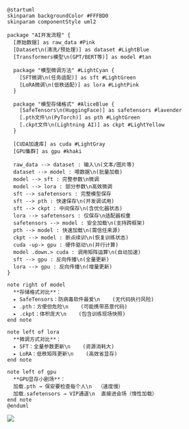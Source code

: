 ```plantuml
@startuml
skinparam backgroundColor #FFFBD0
skinparam componentStyle uml2

package "AI开发流程" {
  [原始数据] as raw_data #Pink
  [Dataset\n(清洗/预处理)] as dataset #LightBlue
  [Transformers模型\n(GPT/BERT等)] as model #tan
  
  package "模型微调方法" #LightCyan {
    [SFT微调\n(任务适配)] as sft #LightGreen
    [LoRA微调\n(低秩适配)] as lora #LightPink
  }
  
  package "模型存储格式" #AliceBlue {
    [SafeTensors\n(HuggingFace)] as safetensors #lavender
    [.pth文件\n(PyTorch)] as pth #LightGreen
    [.ckpt文件\n(Lightning AI)] as ckpt #LightYellow
  }
  
  [CUDA加速库] as cuda #LightGray
  [GPU集群] as gpu #khaki

  raw_data --> dataset : 输入\n(文本/图片等)
  dataset --> model : 喂数据\n(批量加载)
  model --> sft : 完整参数\n微调
  model --> lora : 部分参数\n高效微调
  sft --> safetensors : 完整模型保存
  sft --> pth : 快速保存\n(开发调试用)
  sft --> ckpt : 中间保存\n(含优化器状态)
  lora --> safetensors : 仅保存\n适配器权重
  safetensors --> model : 安全加载\n(支持跨框架)
  pth --> model : 快速加载\n(需信任来源)
  ckpt --> model : 断点续训\n(恢复训练状态)
  cuda -up-> gpu : 硬件驱动\n(并行计算)
  model .down.> cuda : 调用矩阵运算\n(自动加速)
  sft --> gpu : 反向传播\n(全量更新)
  lora --> gpu : 反向传播\n(增量更新)
}

note right of model
  **存储格式对比**：
  ▸ SafeTensors：防病毒软件最爱\n    (无代码执行风险)
  ▸ .pth：方便但危险\n    (可能携带恶意代码)
  ▸ .ckpt：体积庞大\n    (包含训练现场快照)
end note

note left of lora
  **微调方式对比**：
  ▸ SFT：全量参数更新\n    (资源消耗大)
  ▸ LoRA：低秩矩阵更新\n    (高效省显存)
end note

note left of gpu
  **GPU显存小剧场**：
  加载.pth → 保安要检查每个人\n  （速度慢）
  加载.safetensors → VIP通道\n  直接进会场（惰性加载）
end note
@enduml
```

![](https://github.com/cruldra/picx-images-hosting/raw/master/image.7zqjm1f0p1.png)